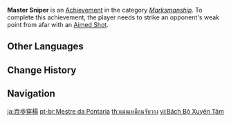 {{Achievement Infobox
|title        = 
|id           = 82002
|order id     = 2002
|category     = Marksmanship
|description  = Strike an opponent's weak point from afar with an [[Charged Attack#Aimed Shots|Aimed Shot]].
|requirements = 
|primogems    = 5
|tracking     = 
|topic        = 
|tier         = 
|tiers_total  = 
|prev         = 
|next         = Der Freischütz
}}
'''Master Sniper''' is an [[Achievement]] in the category ''[[Marksmanship]]''. To complete this achievement, the player needs to strike an opponent's weak point from afar with an [[Charged Attack#Aimed Shots|Aimed Shot]].
<!--
==Trivia==

==Video Guides==
{{EVT
|video1   = 
|caption1 = 
}}
-->
==Other Languages==
{{Other Languages
|en      = Master Sniper
|zhs     = 百步穿杨
|zhs_rm  = Bǎibùchuānyáng
|zht     = 百步穿楊
|zht_rm  = Bǎibùchuānyáng
|zh_tl   = To Hit a Willow Leaf From a Hundred Steps Away
|zh_note = This is an idiom for excellent shooting ability.
|ja      = 百歩穿楊
|ja_rm   = Hyappo-sen'you
|ja_tl   = To Hit a Willow Leaf From a Hundred Steps Away{{sino|ja}}
|ko      = 백보천양
|ko_rm   = Baekbocheonyang
|ko_tl   = Perfect Marksmanship
|es      = Genio de la puntería
|es_tl   = Genius of Marksmanship
|fr      = Sniper pro
|fr_tl   = Pro Sniper
|ru      = Выстрел со ста шагов
|ru_tl   = Shot from Hundred Steps
|th      = แม่นเหมือนจับวาง
|th_rm   = 
|th_tl   = 
|vi      = Bách Bộ Xuyên Tâm
|vi_tl   = 
|de      = Distanzschütze
|de_tl   = Distance Shooter
|id      = Penembak Jitu
|id_tl   = Sniper
|pt      = Mestre da Pontaria
|pt_tl   = 
|tr      = Usta Nişancı
|tr_tl   = 
|it      = Tiratore scelto
|it_tl   = 
}}

==Change History==
{{Change History|1.0}}
<!--
==References==
{{Reflist}}
-->
==Navigation==
{{Achievement Navbox|Marksmanship}}

[[ja:百歩穿楊]]
[[pt-br:Mestre da Pontaria]]
[[th:แม่นเหมือนจับวาง]]
[[vi:Bách Bộ Xuyên Tâm]]